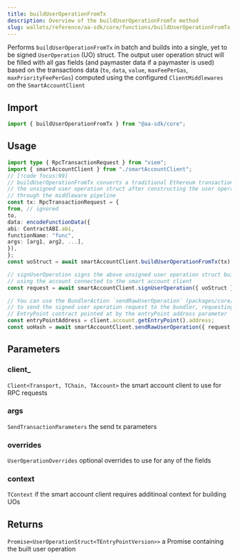 ```yaml
---
title: buildUserOperationFromTx
description: Overview of the buildUserOperationFromTx method
slug: wallets/reference/aa-sdk/core/functions/buildUserOperationFromTx
---
```




Performs `buildUserOperationFromTx` in batch and builds into a single, yet to be signed `UserOperation` (UO) struct. The output user operation struct will be filled with all gas fields (and paymaster data if a paymaster is used) based on the transactions data (`to`, `data`, `value`, `maxFeePerGas`, `maxPriorityFeePerGas`) computed using the configured `ClientMiddlewares` on the `SmartAccountClient`

## Import

```ts
import { buildUserOperationFromTx } from "@aa-sdk/core";
```

## Usage

```ts
import type { RpcTransactionRequest } from "viem";
import { smartAccountClient } from "./smartAccountClient";
// [!code focus:99]
// buildUserOperationFromTx converts a traditional Ethereum transaction and returns
// the unsigned user operation struct after constructing the user operation struct
// through the middleware pipeline
const tx: RpcTransactionRequest = {
from, // ignored
to,
data: encodeFunctionData({
abi: ContractABI.abi,
functionName: "func",
args: [arg1, arg2, ...],
}),
};
const uoStruct = await smartAccountClient.buildUserOperationFromTx(tx);

// signUserOperation signs the above unsigned user operation struct built
// using the account connected to the smart account client
const request = await smartAccountClient.signUserOperation({ uoStruct });

// You can use the BundlerAction `sendRawUserOperation` (packages/core/src/actions/bundler/sendRawUserOperation.ts)
// to send the signed user operation request to the bundler, requesting the bundler to send the signed uo to the
// EntryPoint contract pointed at by the entryPoint address parameter
const entryPointAddress = client.account.getEntryPoint().address;
const uoHash = await smartAccountClient.sendRawUserOperation({ request, entryPoint: entryPointAddress });
```

## Parameters

### client\_

`Client<Transport, TChain, TAccount>`
the smart account client to use for RPC requests

### args

`SendTransactionParameters`
the send tx parameters

### overrides

`UserOperationOverrides`
optional overrides to use for any of the fields

### context

`TContext`
if the smart account client requires additinoal context for building UOs

## Returns

`Promise<UserOperationStruct<TEntryPointVersion>>`
a Promise containing the built user operation

